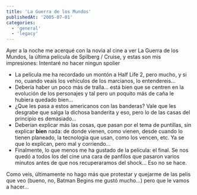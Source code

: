 ```yaml
---
title: 'La Guerra de los Mundos'
publishedAt: '2005-07-01'
categories:
  - 'general'
  - 'legacy'
---
```


Ayer a la noche me acerqué con la novia al cine a ver La Guerra de los Mundos, la última película de Spilberg / Cruise, y estas son mis impresiones: Intentaré no hacer ningun spolier

- La película me ha recordado un montón a Half Life 2, pero mucho, y si no, cuando veais los vehículos de los marcianos, lo entendereis...
- Debería haber un poco más de tralla... está bien que se centren en la evolución de los personajes y tal pero un poquito más de caña le hubiera quedado bien...
- ¿Que les pasa a estos americanos con las banderas? Vale que les desgrabe que salga la dichosa banderita y eso, pero lo de las casas del principio es demasiado...
- Deberian explicar más las cosas, que pasan por el tema de puntillas, sin explicar **bien** nada: de donde vienen, como vienen, desde cuando lo tienen planeado, la tecnologia que usan, como los vencen, etc. Ya se que lo explican, pero mal y corriendo...
- Finalmente, lo que menos me ha gustado de la película: el final. Se nos quedó a todos los del cine una cara de panfilos que pasaron varios minutos antes de que nos recuperaramos del shock... Eso no se hace.

Como veis, últimamente no hago más que protestar y quejarme de las pelis que veo (bueno, no, Batman Begins me gustó mucho...) pero que le vamos a hacer...
